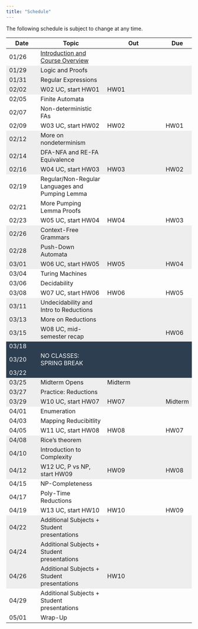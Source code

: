 ```yaml
---
title: "Schedule"
---
```

The following schedule is subject to change at any time.


<style>

.two-axis-table tr:nth-child(6n-2), .two-axis-table tr:nth-child(6n-3), .two-axis-table tr:nth-child(6n-4) {
    background: #eeeeee;
}

.two-axis-table tr:nth-child(23), .two-axis-table tr:nth-child(24), .two-axis-table tr:nth-child(25){
  background: #2c3e50;
  color: white;
}

.two-axis-table td:nth-child(1){
  width: 10%;
}

.two-axis-table td:nth-child(2){
  width: 40%;
}

.two-axis-table td:nth-child(3), .two-axis-table td:nth-child(4){
  width: 20%;
}


.two-axis-table body {
  padding: 1rem;
}
</style>

<div class="ox-hugo-table two-axis-table">
| **Date** | **Topic**  |    **Out**    | **Due** |
|----------|------------|--------------------|---------|
| 01/26    | [Introduction and Course Overview](https://moodle.smith.edu/mod/resource/view.php?id=1151794&forceview=1) |                  |         |
| 01/29    | Logic and Proofs |              |         |
| 01/31    | Regular Expressions |           |         |
| 02/02    | W02 UC, start HW01  |   HW01    |         |
| 02/05    | Finite Automata     |           |         |
| 02/07    | Non-deterministic FAs |         |         |
| 02/09    | W03 UC, start HW02  |   HW02    |  HW01   |
| 02/12    | More on nondeterminism |        |         |
| 02/14    | DFA-NFA and RE-FA Equivalence | |         |
| 02/16    | W04 UC, start HW03  |   HW03    |  HW02   |
| 02/19    | Regular/Non-Regular Languages and Pumping Lemma | | |
| 02/21    | More Pumping Lemma Proofs |     |         |
| 02/23    | W05 UC, start HW04  |   HW04    |  HW03   |
| 02/26    | Context-Free Grammars	|        |         |
| 02/28    | Push-Down Automata	 	  |        |         |
| 03/01    | W06 UC, start HW05  |   HW05    |  HW04   |
| 03/04    | Turing Machines	 	 	  |        |         |
| 03/06    | Decidability	 	 	 	 	  |        |         |
| 03/08    | W07 UC, start HW06	  |  HW06   |  HW05   |
| 03/11    | Undecidability and Intro to Reductions	||
| 03/13    | More on Reductions		||
| 03/15    | W08 UC, mid-semester recap 	||HW06|
| 03/18    | |||
| 03/20    | NO CLASSES: SPRING BREAK|       |         |
| 03/22    | |||
| 03/25    | Midterm Opens | Midterm ||
| 03/27    | Practice: Reductions	 |||
| 03/29    | W10 UC, start HW07  |   HW07    | Midterm |
| 04/01    | Enumeration  |||
| 04/03    | Mapping Reducibitlity  |||
| 04/05    | W11 UC, start HW08  |   HW08    |  HW07   |
| 04/08    | Rice's theorem	  |||
| 04/10    | Introduction to Complexity	  |||
| 04/12    | W12 UC, P vs NP, start HW09 |	HW09 | HW08 |
| 04/15    | NP-Completeness	 |||
| 04/17    | Poly-Time Reductions	 	 |||
| 04/19    | W13 UC, start HW10  | HW10 | HW09 |
| 04/22    | Additional Subjects + Student presentations	 |||
| 04/24    | Additional Subjects + Student presentations	 |||
| 04/26    | Additional Subjects + Student presentations	|HW10||
| 04/29    | Additional Subjects + Student presentations	|||
| 05/01    | Wrap-Up |||
</div>


